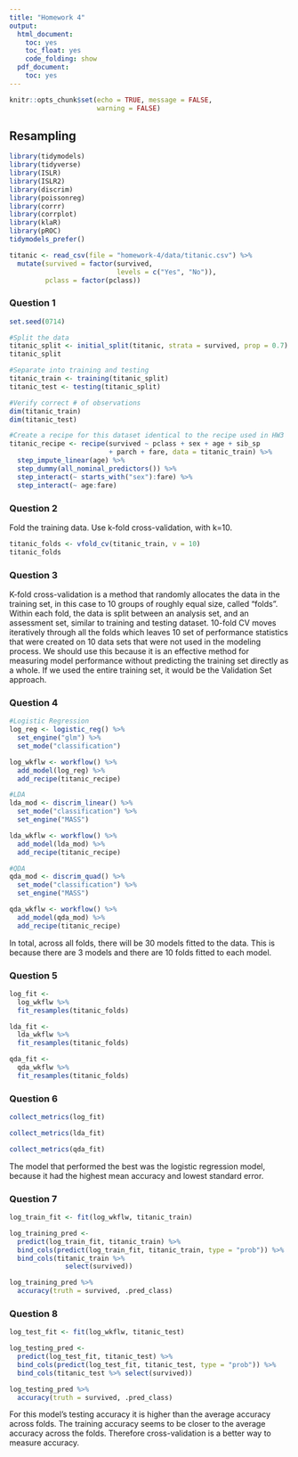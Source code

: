 ```yaml
---
title: "Homework 4"
output:
  html_document:
    toc: yes
    toc_float: yes
    code_folding: show
  pdf_document:
    toc: yes
---
```


```r
knitr::opts_chunk$set(echo = TRUE, message = FALSE,
                      warning = FALSE)
```

## Resampling 

```r
library(tidymodels)
library(tidyverse)
library(ISLR) 
library(ISLR2) 
library(discrim)
library(poissonreg)
library(corrr)
library(corrplot)
library(klaR) 
library(pROC)
tidymodels_prefer()
```

```r
titanic <- read_csv(file = "homework-4/data/titanic.csv") %>% 
  mutate(survived = factor(survived, 
                           levels = c("Yes", "No")),
         pclass = factor(pclass))
```


### Question 1 
```r
set.seed(0714)

#Split the data
titanic_split <- initial_split(titanic, strata = survived, prop = 0.7)
titanic_split

#Separate into training and testing
titanic_train <- training(titanic_split)
titanic_test <- testing(titanic_split)

#Verify correct # of observations
dim(titanic_train)
dim(titanic_test)

#Create a recipe for this dataset identical to the recipe used in HW3
titanic_recipe <- recipe(survived ~ pclass + sex + age + sib_sp
                         + parch + fare, data = titanic_train) %>%
  step_impute_linear(age) %>%
  step_dummy(all_nominal_predictors()) %>%
  step_interact(~ starts_with("sex"):fare) %>%
  step_interact(~ age:fare)
```


### Question 2 
Fold the training data. Use k-fold cross-validation, with k=10.
```r
titanic_folds <- vfold_cv(titanic_train, v = 10)
titanic_folds
```


### Question 3 
K-fold cross-validation is a method that randomly allocates the data in the 
training set, in this case to 10 groups of roughly equal size, called "folds". 
Within each fold, the data is split between an analysis set, and an assessment 
set, similar to training and testing dataset. 10-fold CV moves iteratively 
through all the folds which leaves 10 set of performance statistics that were 
created on 10 data sets that were not used in the modeling process. 
We should use this because it is an effective method for measuring model
performance without predicting the training set directly as a whole.
If we used the entire training set, it would be the Validation Set approach.


### Question 4 
```r
#Logistic Regression 
log_reg <- logistic_reg() %>%
  set_engine("glm") %>%
  set_mode("classification")

log_wkflw <- workflow() %>%
  add_model(log_reg) %>%
  add_recipe(titanic_recipe)

#LDA 
lda_mod <- discrim_linear() %>%
  set_mode("classification") %>%
  set_engine("MASS")

lda_wkflw <- workflow() %>%
  add_model(lda_mod) %>%
  add_recipe(titanic_recipe)

#QDA 
qda_mod <- discrim_quad() %>%
  set_mode("classification") %>%
  set_engine("MASS")

qda_wkflw <- workflow() %>%
  add_model(qda_mod) %>%
  add_recipe(titanic_recipe)
```
 
In total, across all folds, there will be 30 models fitted to the data. This is 
because there are 3 models and there are 10 folds fitted to each model.


### Question 5 
```r
log_fit <- 
  log_wkflw %>%
  fit_resamples(titanic_folds)

lda_fit <- 
  lda_wkflw %>%
  fit_resamples(titanic_folds)

qda_fit <- 
  qda_wkflw %>%
  fit_resamples(titanic_folds)
```

### Question 6 
```r
collect_metrics(log_fit)

collect_metrics(lda_fit)

collect_metrics(qda_fit)
```
 
The model that performed the best was the logistic regression model, because it 
had the highest mean accuracy and lowest standard error.


### Question 7 
```r
log_train_fit <- fit(log_wkflw, titanic_train)

log_training_pred <- 
  predict(log_train_fit, titanic_train) %>%
  bind_cols(predict(log_train_fit, titanic_train, type = "prob")) %>%
  bind_cols(titanic_train %>%
              select(survived))

log_training_pred %>%
  accuracy(truth = survived, .pred_class)
```


### Question 8 
```r
log_test_fit <- fit(log_wkflw, titanic_test)

log_testing_pred <- 
  predict(log_test_fit, titanic_test) %>%
  bind_cols(predict(log_test_fit, titanic_test, type = "prob")) %>%
  bind_cols(titanic_test %>% select(survived))

log_testing_pred %>%
  accuracy(truth = survived, .pred_class)
````

For this model's testing accuracy it is higher than the average accuracy across 
folds. The training accuracy seems to be closer to the average accuracy
across the folds. Therefore cross-validation is a better way to measure accuracy.
















